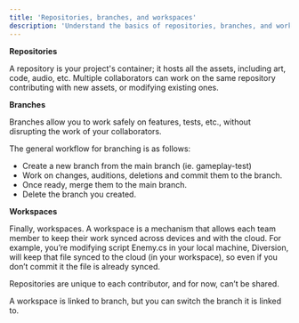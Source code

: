 ```yaml
---
title: 'Repositories, branches, and workspaces'
description: 'Understand the basics of repositories, branches, and workspaces'
---
```


**Repositories**

A repository is your project's container; it hosts all the assets, including art, code, audio, etc. Multiple collaborators can work on the same repository contributing with new assets, or modifying existing ones.


**Branches**

Branches allow you to work safely on features, tests, etc., without disrupting the work of your collaborators. 

The general workflow for branching is as follows:
* Create a new branch from the main branch (ie. gameplay-test)
* Work on changes, auditions, deletions and commit them to the branch.
* Once ready, merge them to the main branch.
* Delete the branch you created.


**Workspaces**

Finally, workspaces. A workspace is a mechanism that allows each team member to keep their work synced across devices and with the cloud. For example, you’re modifying script Enemy.cs in your local machine, Diversion, will keep that file synced to the cloud (in your workspace), so even if you don’t commit it the file is already synced.

Repositories are unique to each contributor, and for now, can’t be shared.

A workspace is linked to branch, but you can switch the branch it is linked to.
